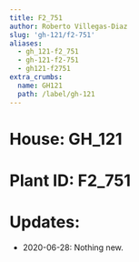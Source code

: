 ```yaml
---
title: F2_751
author: Roberto Villegas-Diaz
slug: 'gh-121/f2-751'
aliases:
  - gh_121-f2_751
  - gh-121-f2-751
  - gh121-f2751
extra_crumbs:
  name: GH121
  path: /label/gh-121
---
```


# **House**: GH_121
# **Plant ID**: F2_751
# **Updates**: 
 - 2020-06-28: Nothing new.
